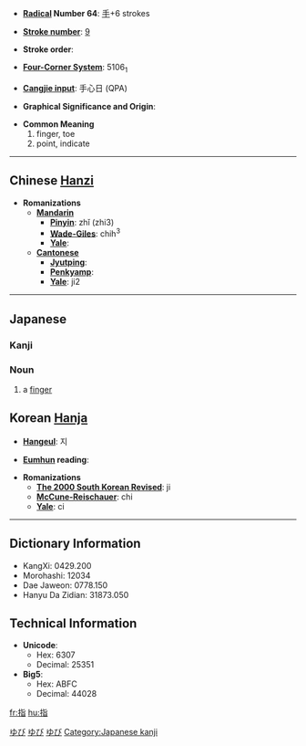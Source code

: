 * '''[[Wiktionary:Chinese radical index| Radical]] Number 64''': [[Wiktionary:Chinese radical index 手|手]]+6 strokes

* '''[[Wiktionary:Chinese total strokes index|Stroke number]]''': [[Wiktionary:Chinese total strokes index 9|9]]

* '''Stroke order''': 

* '''[[Wiktionary:Chinese four corner index|Four-Corner System]]''': 5106<sub>1</sub>

* '''[[Wiktionary:Chinese Cangjie index|Cangjie input]]''': 手心日 (QPA)

* '''Graphical Significance and Origin''': 

* '''Common Meaning'''
*#finger, toe
*# point, indicate


----

== Chinese [[Hanzi]] ==

* '''Romanizations'''
** '''[[Mandarin]]'''
*** '''[[Pinyin]]''': zhǐ (zhi3)
*** '''[[Wade-Giles]]''': chih<sup>3</sup>
*** '''[[Yale]]''': 
** '''[[Cantonese]]'''
*** '''[[Jyutping]]''':
*** '''[[Penkyamp]]''': 
*** '''[[Yale]]''': ji2


----

== Japanese ==
[[Category:1000_Japanese_basic_words|ゆび]]
=== Kanji ===
{{kanji
|[[し]] (shi)
|[[ゆび]] (yubi), [[さす]] (sasu)
}}

=== Noun ===
{{janoun|ゆび|yubi}}

[[Category:Japanese language|ゆび]]
[[Category:Japanese nouns|ゆび]]
#a [[finger]]

== Korean [[Hanja]] ==

* '''[[Hangeul]]''': 지

* '''[[Eumhun]] reading''': 

* '''Romanizations'''
** '''[[The 2000 South Korean Revised Romanization|The 2000 South Korean Revised]]''': ji
** '''[[McCune-Reischauer]]''': chi
** '''[[Yale]]''': ci

----

== Dictionary Information ==

* KangXi: 0429.200
* Morohashi: 12034
* Dae Jaweon: 0778.150
* Hanyu Da Zidian: 31873.050

== Technical Information ==

* '''Unicode''':
** Hex: 6307
** Decimal: 25351
* '''Big5''':
** Hex: ABFC
** Decimal: 44028

[[Category:Japanese kanji]]

[[fr:指]]
[[hu:指]]